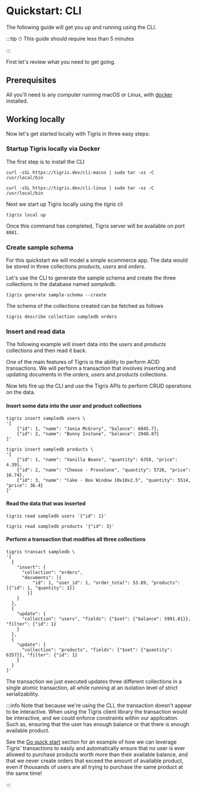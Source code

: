 # Quickstart: CLI

The following guide will get you up and running using the CLI.

:::tip
⏱ This guide should require less than 5 minutes

:::

First let's review what you need to get going.

## Prerequisites

All you'll need is any computer running macOS or Linux, with
[docker](https://docs.docker.com/get-docker/) installed.

## Working locally

Now let's get started locally with Tigris in three easy steps:

### Startup Tigris locally via Docker

The first step is to install the CLI


<Tabs>
<TabItem value="macOS" label="macOS">

```shell
curl -sSL https://tigris.dev/cli-macos | sudo tar -xz -C /usr/local/bin
```

</TabItem>
<TabItem value="Linux" label="Linux">

```shell
curl -sSL https://tigris.dev/cli-linux | sudo tar -xz -C /usr/local/bin
```

</TabItem>
</Tabs>

Next we start up Tigris locally using the _tigris_ cli

```shell
tigris local up
```

Once this command has completed, Tigris server will be available on port
`8081`.

### Create sample schema

For this quickstart we will model a simple ecommerce app. The data would be
stored in three collections _products_, _users_ and _orders_.

Let's use the CLI to generate the sample schema and create the three
collections in the database named _sampledb_.

```shell
tigris generate sample-schema --create
```

The schema of the collections created can be fetched as follows

```shell
tigris describe collection sampledb orders
```

### Insert and read data

The following example will insert data into the _users_ and _products_
collections and then read it back.

One of the main features of Tigris is the ability to perform ACID
transactions. We will perform a transaction that involves inserting and
updating documents in the _orders_, _users_ and _products_ collections.

Now lets fire up the CLI and use the Tigris APIs to perform CRUD operations on
the data.

#### Insert some data into the user and product collections

```shell
tigris insert sampledb users \
'[
    {"id": 1, "name": "Jania McGrory", "balance": 6045.7},
    {"id": 2, "name": "Bunny Instone", "balance": 2948.87}
]'
```

```shell
tigris insert sampledb products \
'[
    {"id": 1, "name": "Vanilla Beans", "quantity": 6358, "price": 4.39},
    {"id": 2, "name": "Cheese - Provolone", "quantity": 5726, "price": 16.74},
    {"id": 3, "name": "Cake - Box Window 10x10x2.5", "quantity": 5514, "price": 36.4}
]'
```

#### Read the data that was inserted

```shell
tigris read sampledb users '{"id": 1}'
```

```shell
tigris read sampledb products '{"id": 3}'
```

#### Perform a transaction that modifies all three collections

```shell
tigris transact sampledb \
'[
  {
    "insert": {
      "collection": "orders",
      "documents": [{
          "id": 1, "user_id": 1, "order_total": 53.89, "products": [{"id": 1, "quantity": 1}]
        }]
    }
  },
  {
    "update": {
      "collection": "users", "fields": {"$set": {"balance": 5991.81}}, "filter": {"id": 1}
    }
  },
  {
    "update": {
      "collection": "products", "fields": {"$set": {"quantity": 6357}}, "filter": {"id": 1}
    }
  }
]'
```

The transaction we just executed updates three different collections in a
single atomic transaction, all while running at an isolation level of strict
serializability.

:::info
Note that because we're using the CLI, the transaction doesn't appear to be
interactive. When using the Tigris client library the transaction would be
interactive, and we could enforce constraints within our application. Such as,
ensuring that the user has enough balance or that there is enough available
product.

See the [Go quick start](with-go.mdx) section for an example of how we can
leverage Tigris' transactions to easily and automatically ensure that no
user is ever allowed to purchase products worth more than their available
balance, and that we never create orders that exceed the amount of available
product, even if thousands of users are all trying to purchase the same
product at the same time!

:::
